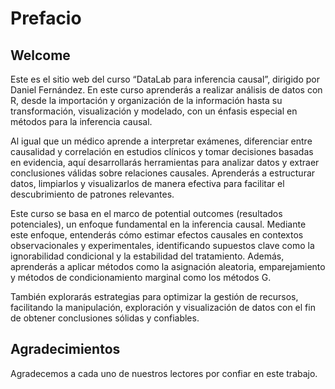 # Prefacio {.unnumbered}

## Welcome {.unnumbered}


Este es el sitio web del curso "DataLab para inferencia causal", dirigido por Daniel Fernández. En este curso aprenderás a realizar análisis de datos con R, desde la importación y organización de la información hasta su transformación, visualización y modelado, con un énfasis especial en métodos para la inferencia causal.

Al igual que un médico aprende a interpretar exámenes, diferenciar entre causalidad y correlación en estudios clínicos y tomar decisiones basadas en evidencia, aquí desarrollarás herramientas para analizar datos y extraer conclusiones válidas sobre relaciones causales. Aprenderás a estructurar datos, limpiarlos y visualizarlos de manera efectiva para facilitar el descubrimiento de patrones relevantes.

Este curso se basa en el marco de potential outcomes (resultados potenciales), un enfoque fundamental en la inferencia causal. Mediante este enfoque, entenderás cómo estimar efectos causales en contextos observacionales y experimentales, identificando supuestos clave como la ignorabilidad condicional y la estabilidad del tratamiento. Además, aprenderás a aplicar métodos como la asignación aleatoria, emparejamiento y métodos de condicionamiento marginal como los métodos G.  

También explorarás estrategias para optimizar la gestión de recursos, facilitando la manipulación, exploración y visualización de datos con el fin de obtener conclusiones sólidas y confiables.

## Agradecimientos {.unnumbered}

Agradecemos a cada uno de nuestros lectores por confiar en este trabajo.
